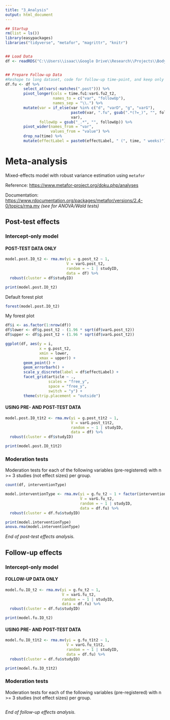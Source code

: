 ```yaml
---
title: "3_Analysis"
output: html_document
---
```


```r
## Startup
rm(list = ls())
library(easypackages)
libraries("tidyverse", "metafor", "magrittr", "knitr")


## Load Data
df <- readRDS("C:\\Users\\isaac\\Google Drive\\Research\\Projects\\Body Dissatisfaction Meta-Analysis\\BD-depression-meta-analysis\\Data\\Data With Effect Sizes.rds")


## Prepare Follow-up Data
#Reshape to long dataset, code for follow-up time-point, and keep only follow-up outcomes
df.fu <- df %>%
        select_at(vars(-matches(".post"))) %>%
        pivot_longer(cols = time.fu1:varG.fu2_t2,
                     names_to = c("var", "followUp"),
                     names_sep = "\\.") %>%
        mutate(var = if_else(var %in% c("d", "varD", "g", "varG"),
                             paste0(var, ".fu", gsub(".*(?=_)", "", followUp, perl = T)),
                             var),
               followUp = gsub("_.*", "", followUp)) %>%
        pivot_wider(names_from = "var",
                    values_from = "value") %>%
        drop_na(time) %>%
        mutate(effectLabel = paste0(effectLabel, " (", time, " weeks)"))
```

# Meta-analysis

Mixed-effects model with robust variance estimation using `metafor`

Reference: <https://www.metafor-project.org/doku.php/analyses>

Documentation: <https://www.rdocumentation.org/packages/metafor/versions/2.4-0/topics/rma.mv> _(see for ANOVA/Wald tests)_

## Post-test effects

### Intercept-only model

#### POST-TEST DATA ONLY

```r
model.post.IO_t2 <- rma.mv(yi = g.post_t2 ~ 1,
                           V = varG.post_t2,
                           random = ~ 1 | studyID,
                           data = df) %>%
  robust(cluster = df$studyID)

print(model.post.IO_t2)
```

Default forest plot

```r
forest(model.post.IO_t2)
```

My forest plot

```r
df$i <- as.factor(1:nrow(df))
df$lower <- df$g.post_t2 - (1.96 * sqrt(df$varG.post_t2))
df$upper <- df$g.post_t2 + (1.96 * sqrt(df$varG.post_t2))

ggplot(df, aes(y = i, 
               x = g.post_t2,
               xmin = lower,
               xmax = upper)) +
        geom_point() +
        geom_errorbarh() +
        scale_y_discrete(label = df$effectLabel) +
        facet_grid(article ~ .,
                   scales = "free_y",
                   space = "free_y",
                   switch = "y") +
        theme(strip.placement = "outside")
```

#### USING PRE- AND POST-TEST DATA

```r
model.post.IO_t1t2 <- rma.mv(yi = g.post_t1t2 ~ 1,
                             V = varG.post_t1t2,
                             random = ~ 1 | studyID,
                             data = df) %>%
  robust(cluster = df$studyID)

print(model.post.IO_t1t2)
```

### Moderation tests

Moderation tests for each of the following variables (pre-registered) with n >= 3 studies (not effect sizes) per group.

```r
count(df, interventionType)

model.interventionType <- rma.mv(yi = g.fu_t2 ~ 1 + factor(interventionType),
                                 V = varG.fu_t2,
                                 random = ~ 1 | studyID,
                                 data = df.fu) %>%
  robust(cluster = df.fu$studyID)

print(model.interventionType)
anova.rma(model.interventionType)
```

_End of post-test effects analysis._

## Follow-up effects

### Intercept-only model

#### FOLLOW-UP DATA ONLY

```r
model.fu.IO_t2 <- rma.mv(yi = g.fu_t2 ~ 1,
                         V = varG.fu_t2,
                         random = ~ 1 | studyID,
                         data = df.fu) %>%
  robust(cluster = df.fu$studyID)

print(model.fu.IO_t2)
```

#### USING PRE- AND POST-TEST DATA

```r
model.fu.IO_t1t2 <- rma.mv(yi = g.fu_t1t2 ~ 1,
                           V = varG.fu_t1t2,
                           random = ~ 1 | studyID,
                           data = df.fu) %>%
  robust(cluster = df.fu$studyID)

print(model.fu.IO_t1t2)
```

### Moderation tests

Moderation tests for each of the following variables (pre-registered) with n >= 3 studies (not effect sizes) per group.

```r

```

_End of follow-up effects analysis._
